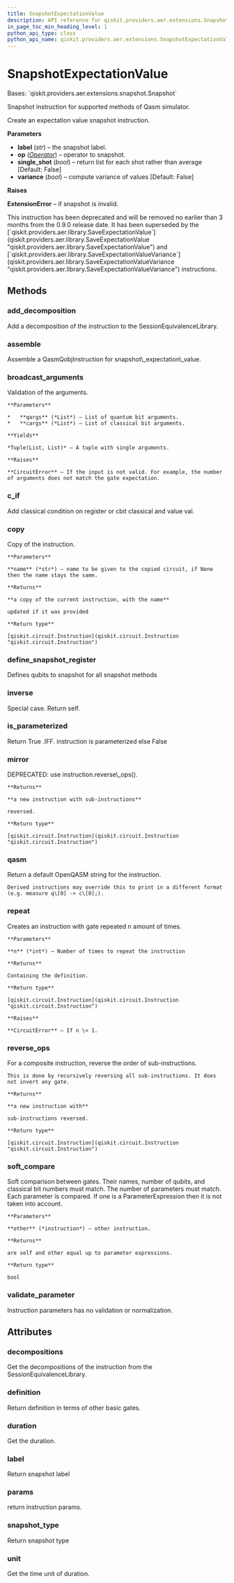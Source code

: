```yaml
---
title: SnapshotExpectationValue
description: API reference for qiskit.providers.aer.extensions.SnapshotExpectationValue
in_page_toc_min_heading_level: 1
python_api_type: class
python_api_name: qiskit.providers.aer.extensions.SnapshotExpectationValue
---
```


# SnapshotExpectationValue

<Class id="qiskit.providers.aer.extensions.SnapshotExpectationValue" isDedicatedPage={true} github="https://github.com/qiskit/qiskit-aer/tree/stable/0.9/qiskit/providers/aer/extensions/snapshot_expectation_value.py" signature="SnapshotExpectationValue(label, op, single_shot=False, variance=False)">
  Bases: `qiskit.providers.aer.extensions.snapshot.Snapshot`

  Snapshot instruction for supported methods of Qasm simulator.

  Create an expectation value snapshot instruction.

  **Parameters**

  *   **label** (*str*) – the snapshot label.
  *   **op** ([*Operator*](qiskit.quantum_info.Operator "qiskit.quantum_info.Operator")) – operator to snapshot.
  *   **single\_shot** (*bool*) – return list for each shot rather than average \[Default: False]
  *   **variance** (*bool*) – compute variance of values \[Default: False]

  **Raises**

  **ExtensionError** – if snapshot is invalid.

  <Admonition title="Deprecated since version 0.9.0" type="danger">
    This instruction has been deprecated and will be removed no earlier than 3 months from the 0.9.0 release date. It has been superseded by the [`qiskit.providers.aer.library.SaveExpectationValue`](qiskit.providers.aer.library.SaveExpectationValue "qiskit.providers.aer.library.SaveExpectationValue") and [`qiskit.providers.aer.library.SaveExpectationValueVariance`](qiskit.providers.aer.library.SaveExpectationValueVariance "qiskit.providers.aer.library.SaveExpectationValueVariance") instructions.
  </Admonition>

  ## Methods

  ### add\_decomposition

  <Function id="qiskit.providers.aer.extensions.SnapshotExpectationValue.add_decomposition" name="add_decomposition" signature="SnapshotExpectationValue.add_decomposition(decomposition)">
    Add a decomposition of the instruction to the SessionEquivalenceLibrary.
  </Function>

  ### assemble

  <Function id="qiskit.providers.aer.extensions.SnapshotExpectationValue.assemble" name="assemble" signature="SnapshotExpectationValue.assemble()">
    Assemble a QasmQobjInstruction for snapshot\_expectation\_value.
  </Function>

  ### broadcast\_arguments

  <Function id="qiskit.providers.aer.extensions.SnapshotExpectationValue.broadcast_arguments" name="broadcast_arguments" signature="SnapshotExpectationValue.broadcast_arguments(qargs, cargs)">
    Validation of the arguments.

    **Parameters**

    *   **qargs** (*List*) – List of quantum bit arguments.
    *   **cargs** (*List*) – List of classical bit arguments.

    **Yields**

    *Tuple(List, List)* – A tuple with single arguments.

    **Raises**

    **CircuitError** – If the input is not valid. For example, the number of arguments does not match the gate expectation.
  </Function>

  ### c\_if

  <Function id="qiskit.providers.aer.extensions.SnapshotExpectationValue.c_if" name="c_if" signature="SnapshotExpectationValue.c_if(classical, val)">
    Add classical condition on register or cbit classical and value val.
  </Function>

  ### copy

  <Function id="qiskit.providers.aer.extensions.SnapshotExpectationValue.copy" name="copy" signature="SnapshotExpectationValue.copy(name=None)">
    Copy of the instruction.

    **Parameters**

    **name** (*str*) – name to be given to the copied circuit, if None then the name stays the same.

    **Returns**

    **a copy of the current instruction, with the name**

    updated if it was provided

    **Return type**

    [qiskit.circuit.Instruction](qiskit.circuit.Instruction "qiskit.circuit.Instruction")
  </Function>

  ### define\_snapshot\_register

  <Function id="qiskit.providers.aer.extensions.SnapshotExpectationValue.define_snapshot_register" name="define_snapshot_register" signature="static SnapshotExpectationValue.define_snapshot_register(circuit, label=None, qubits=None)">
    Defines qubits to snapshot for all snapshot methods
  </Function>

  ### inverse

  <Function id="qiskit.providers.aer.extensions.SnapshotExpectationValue.inverse" name="inverse" signature="SnapshotExpectationValue.inverse()">
    Special case. Return self.
  </Function>

  ### is\_parameterized

  <Function id="qiskit.providers.aer.extensions.SnapshotExpectationValue.is_parameterized" name="is_parameterized" signature="SnapshotExpectationValue.is_parameterized()">
    Return True .IFF. instruction is parameterized else False
  </Function>

  ### mirror

  <Function id="qiskit.providers.aer.extensions.SnapshotExpectationValue.mirror" name="mirror" signature="SnapshotExpectationValue.mirror()">
    DEPRECATED: use instruction.reverse\_ops().

    **Returns**

    **a new instruction with sub-instructions**

    reversed.

    **Return type**

    [qiskit.circuit.Instruction](qiskit.circuit.Instruction "qiskit.circuit.Instruction")
  </Function>

  ### qasm

  <Function id="qiskit.providers.aer.extensions.SnapshotExpectationValue.qasm" name="qasm" signature="SnapshotExpectationValue.qasm()">
    Return a default OpenQASM string for the instruction.

    Derived instructions may override this to print in a different format (e.g. measure q\[0] -> c\[0];).
  </Function>

  ### repeat

  <Function id="qiskit.providers.aer.extensions.SnapshotExpectationValue.repeat" name="repeat" signature="SnapshotExpectationValue.repeat(n)">
    Creates an instruction with gate repeated n amount of times.

    **Parameters**

    **n** (*int*) – Number of times to repeat the instruction

    **Returns**

    Containing the definition.

    **Return type**

    [qiskit.circuit.Instruction](qiskit.circuit.Instruction "qiskit.circuit.Instruction")

    **Raises**

    **CircuitError** – If n \< 1.
  </Function>

  ### reverse\_ops

  <Function id="qiskit.providers.aer.extensions.SnapshotExpectationValue.reverse_ops" name="reverse_ops" signature="SnapshotExpectationValue.reverse_ops()">
    For a composite instruction, reverse the order of sub-instructions.

    This is done by recursively reversing all sub-instructions. It does not invert any gate.

    **Returns**

    **a new instruction with**

    sub-instructions reversed.

    **Return type**

    [qiskit.circuit.Instruction](qiskit.circuit.Instruction "qiskit.circuit.Instruction")
  </Function>

  ### soft\_compare

  <Function id="qiskit.providers.aer.extensions.SnapshotExpectationValue.soft_compare" name="soft_compare" signature="SnapshotExpectationValue.soft_compare(other)">
    Soft comparison between gates. Their names, number of qubits, and classical bit numbers must match. The number of parameters must match. Each parameter is compared. If one is a ParameterExpression then it is not taken into account.

    **Parameters**

    **other** (*instruction*) – other instruction.

    **Returns**

    are self and other equal up to parameter expressions.

    **Return type**

    bool
  </Function>

  ### validate\_parameter

  <Function id="qiskit.providers.aer.extensions.SnapshotExpectationValue.validate_parameter" name="validate_parameter" signature="SnapshotExpectationValue.validate_parameter(parameter)">
    Instruction parameters has no validation or normalization.
  </Function>

  ## Attributes

  ### decompositions

  <Attribute id="qiskit.providers.aer.extensions.SnapshotExpectationValue.decompositions" name="decompositions">
    Get the decompositions of the instruction from the SessionEquivalenceLibrary.
  </Attribute>

  ### definition

  <Attribute id="qiskit.providers.aer.extensions.SnapshotExpectationValue.definition" name="definition">
    Return definition in terms of other basic gates.
  </Attribute>

  ### duration

  <Attribute id="qiskit.providers.aer.extensions.SnapshotExpectationValue.duration" name="duration">
    Get the duration.
  </Attribute>

  ### label

  <Attribute id="qiskit.providers.aer.extensions.SnapshotExpectationValue.label" name="label">
    Return snapshot label
  </Attribute>

  ### params

  <Attribute id="qiskit.providers.aer.extensions.SnapshotExpectationValue.params" name="params">
    return instruction params.
  </Attribute>

  ### snapshot\_type

  <Attribute id="qiskit.providers.aer.extensions.SnapshotExpectationValue.snapshot_type" name="snapshot_type">
    Return snapshot type
  </Attribute>

  ### unit

  <Attribute id="qiskit.providers.aer.extensions.SnapshotExpectationValue.unit" name="unit">
    Get the time unit of duration.
  </Attribute>
</Class>

